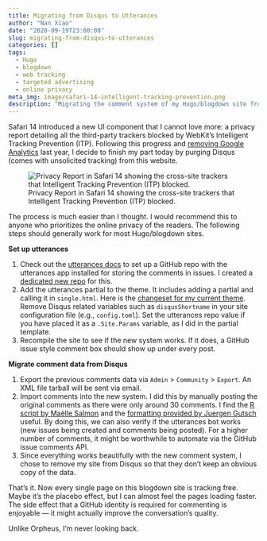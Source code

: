 ```yaml
---
title: Migrating from Disqus to Utterances
author: "Nan Xiao"
date: "2020-09-19T23:00:00"
slug: migrating-from-disqus-to-utterances
categories: []
tags:
  - Hugo
  - blogdown
  - web tracking
  - targeted advertising
  - online privacy
meta_img: image/safari-14-intelligent-tracking-prevention.png
description: "Migrating the comment system of my Hugo/blogdown site from Disqus to Utterances."
---
```


Safari 14 introduced a new UI component that I cannot love more: a privacy report detailing all the third-party trackers blocked by WebKit's Intelligent Tracking Prevention (ITP). Following this progress and [removing Google Analytics](https://nanx.me/blog/post/remove-google-analytics/) last year, I decide to finish my part today by purging Disqus (comes with unsolicited tracking) from this website.

![Privacy Report in Safari 14 showing the cross-site trackers that Intelligent Tracking Prevention (ITP) blocked.](/image/safari-14-intelligent-tracking-prevention.png)

The process is much easier than I thought. I would recommend this to anyone who prioritizes the online privacy of the readers. The following steps should generally work for most Hugo/blogdown sites.

**Set up utterances**

1. Check out the [utterances docs](https://utteranc.es/) to set up a GitHub repo with the utterances app installed for storing the comments in issues. I created a [dedicated new repo](https://github.com/nanxstats/blog-comments) for this.
2. Add the utterances partial to the theme. It includes adding a partial and calling it in `single.html`. Here is the [changeset for my current theme](https://github.com/nanxstats/hugo-nanx2020/commit/60e0c939775a7a85ff391c83d88512ddd19cd58f). Remove Disqus related variables such as `disqusShortname` in your site configuration file (e.g., `config.toml`). Set the utterances repo value if you have placed it as a `.Site.Params` variable, as I did in the partial template.
3. Recompile the site to see if the new system works. If it does, a GitHub issue style comment box should show up under every post.

**Migrate comment data from Disqus**

1. Export the previous comments data via `Admin` > `Community` > `Export`. An XML file tarball will be sent via email.
2. Import comments into the new system. I did this by manually posting the original comments as there were only around 30 comments. I find the [R script by Maëlle Salmon](https://masalmon.eu/2019/10/02/disqus/) and the [formatting provided by Juergen Gutsch](https://github.com/utterance/utterances/issues/7) useful. By doing this, we can also verify if the utterances bot works (new issues being created and comments being posted). For a higher number of comments, it might be worthwhile to automate via the GitHub issue comments API.
3. Since everything works beautifully with the new comment system, I chose to remove my site from Disqus so that they don't keep an obvious copy of the data.

That's it. Now every single page on this blogdown site is tracking free. Maybe it's the placebo effect, but I can almost feel the pages loading faster. The side effect that a GitHub identity is required for commenting is enjoyable --- it might actually improve the conversation's quality.

Unlike Orpheus, I'm never looking back.
